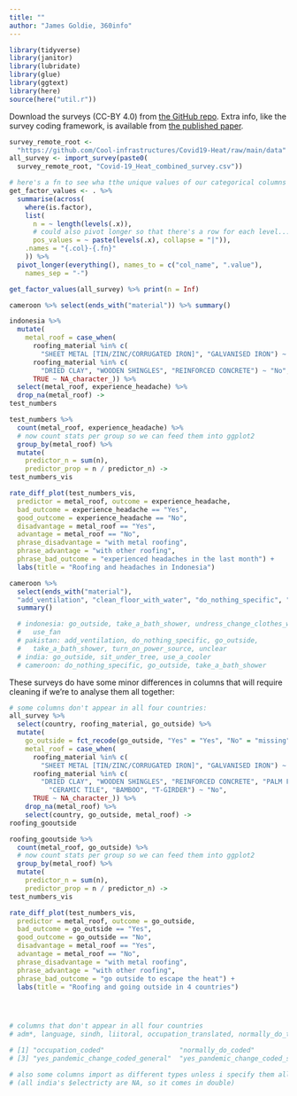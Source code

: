 ```yaml
---
title: ""
author: "James Goldie, 360info"
---
```


```r
library(tidyverse)
library(janitor)
library(lubridate)
library(glue)
library(ggtext)
library(here)
source(here("util.r"))
```

Download the surveys (CC-BY 4.0) from [the GitHub repo](https://github.com/Cool-infrastructures/Covid19-Heat). Extra info, like the survey coding framework, is available from [the published paper](https://doi.org/10.7488/ds/2961).

```r
survey_remote_root <-
  "https://github.com/Cool-infrastructures/Covid19-Heat/raw/main/data"
all_survey <- import_survey(paste0(
  survey_remote_root, "Covid-19_Heat_combined_survey.csv"))

# here's a fn to see wha tthe unique values of our categorical columns are
get_factor_values <- . %>%
  summarise(across(
    where(is.factor),
    list(
      n = ~ length(levels(.x)),
      # could also pivot longer so that there's a row for each level...
      pos_values = ~ paste(levels(.x), collapse = "|")),
    .names = "{.col}-{.fn}"
    )) %>%
  pivot_longer(everything(), names_to = c("col_name", ".value"),
    names_sep = "-")

get_factor_values(all_survey) %>% print(n = Inf)
```

```r
cameroon %>% select(ends_with("material")) %>% summary()

indonesia %>%
  mutate(
    metal_roof = case_when(
      roofing_material %in% c(
        "SHEET METAL [TIN/ZINC/CORRUGATED IRON]", "GALVANISED IRON") ~ "Yes",
      roofing_material %in% c(
        "DRIED CLAY", "WOODEN SHINGLES", "REINFORCED CONCRETE") ~ "No",
      TRUE ~ NA_character_)) %>%
  select(metal_roof, experience_headache) %>%
  drop_na(metal_roof) ->
test_numbers

test_numbers %>%
  count(metal_roof, experience_headache) %>%
  # now count stats per group so we can feed them into ggplot2
  group_by(metal_roof) %>%
  mutate(
    predictor_n = sum(n),
    predictor_prop = n / predictor_n) ->
test_numbers_vis

rate_diff_plot(test_numbers_vis,
  predictor = metal_roof, outcome = experience_headache,
  bad_outcome = experience_headache == "Yes",
  good_outcome = experience_headache == "No",
  disadvantage = metal_roof == "Yes",
  advantage = metal_roof == "No",
  phrase_disadvantage = "with metal roofing",
  phrase_advantage = "with other roofing",
  phrase_bad_outcome = "experienced headaches in the last month") +
  labs(title = "Roofing and headaches in Indonesia")
```

```r

cameroon %>%
  select(ends_with("material"),
  "add_ventilation", "clean_floor_with_water", "do_nothing_specific", "draw_curtains", "drink_cold_drink", "drink_warm_drink", "drink_water", "go_outside", "sit_under_tree", "sleep_outside", "sleep_lie_on_floor", "sleep_rest", "smoke", "stay_at_home", "take_a_bath_shower", "turn_off_lights", "turn_on_power_source", "unclear", "undress_change_clothes_wet_clothes", "use_a_cooler", "use_ac", "use_fan", "use_manual_fan_cooling_device", "use_talcum_powder") %>%
  summary()

  # indonesia: go_outside, take_a_bath_shower, undress_change_clothes_wet_clothes,
  #   use_fan
  # pakistan: add_ventilation, do_nothing_specific, go_outside,
  #   take_a_bath_shower, turn_on_power_source, unclear
  # india: go_outside, sit_under_tree, use_a_cooler
  # cameroon: do_nothing_specific, go_outside, take_a_bath_shower


```

These surveys do have some minor differences in columns that will require cleaning if we're to analyse them all together:

```r

# some columns don't appear in all four countries:
all_survey %>%
  select(country, roofing_material, go_outside) %>%
  mutate(
    go_outside = fct_recode(go_outside, "Yes" = "Yes", "No" = "missing"),
    metal_roof = case_when(
      roofing_material %in% c(
        "SHEET METAL [TIN/ZINC/CORRUGATED IRON]", "GALVANISED IRON") ~ "Yes",
      roofing_material %in% c(
        "DRIED CLAY", "WOODEN SHINGLES", "REINFORCED CONCRETE", "PALM FRONDS",
          "CERAMIC TILE", "BAMBOO", "T-GIRDER") ~ "No",
      TRUE ~ NA_character_)) %>%
    drop_na(metal_roof) %>%
    select(country, go_outside, metal_roof) ->
roofing_gooutside

roofing_gooutside %>%
  count(metal_roof, go_outside) %>%
  # now count stats per group so we can feed them into ggplot2
  group_by(metal_roof) %>%
  mutate(
    predictor_n = sum(n),
    predictor_prop = n / predictor_n) ->
test_numbers_vis

rate_diff_plot(test_numbers_vis,
  predictor = metal_roof, outcome = go_outside,
  bad_outcome = go_outside == "Yes",
  good_outcome = go_outside == "No",
  disadvantage = metal_roof == "Yes",
  advantage = metal_roof == "No",
  phrase_disadvantage = "with metal roofing",
  phrase_advantage = "with other roofing",
  phrase_bad_outcome = "go outside to escape the heat") +
  labs(title = "Roofing and going outside in 4 countries")




# columns that don't appear in all four countries
# adm*, language, sindh, liitoral, occupation_translated, normally_do_translated, yes_pandemic_change_translated

# [1] "occupation_coded"                   "normally_do_coded"
# [3] "yes_pandemic_change_coded_general"  "yes_pandemic_change_coded_specific"

# also some columns import as different types unless i specify them all!
# (all india's $electricty are NA, so it comes in double)
```